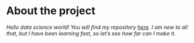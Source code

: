 
# About the project

*Hello data science world! You will find my repository [here](https://github.com/dtsallos/IODS-project). I am new to all that, but I have been learning fast, so let's see how far can I make it.*

